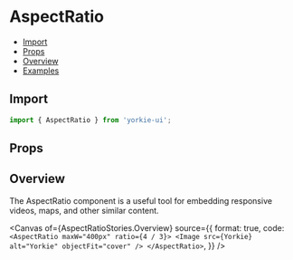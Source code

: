 # AspectRatio


<Meta of={AspectRatioStories} />

- [Import](#import)
- [Props](#props)
- [Overview](#overview)
- [Examples](#examples)

## Import

```jsx
import { AspectRatio } from 'yorkie-ui';
```

## Props

<Controls />

## Overview

The AspectRatio component is a useful tool for embedding responsive videos, maps, and other similar content.

<Canvas
  of={AspectRatioStories.Overview}
  source={{
    format: true,
    code: `
      <AspectRatio maxW="400px" ratio={4 / 3}>
        <Image src={Yorkie} alt="Yorkie" objectFit="cover" />
      </AspectRatio>
    `,
  }}
/>
